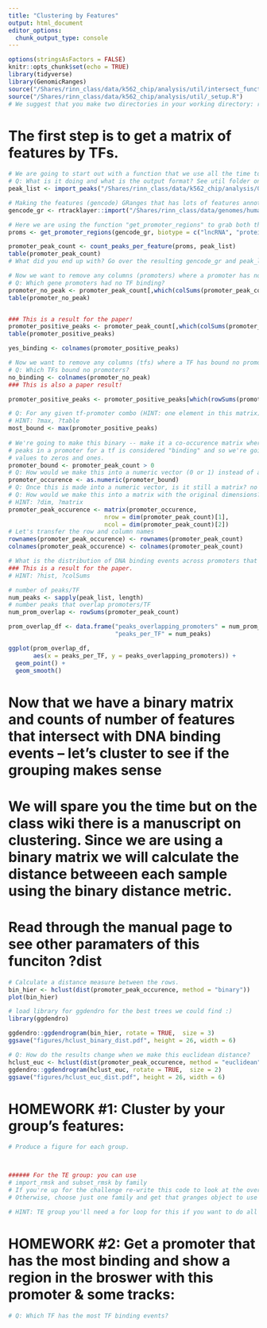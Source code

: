 ```yaml
---
title: "Clustering by Features"
output: html_document
editor_options: 
  chunk_output_type: console
---
```


```r
options(stringsAsFactors = FALSE)
knitr::opts_chunk$set(echo = TRUE)
library(tidyverse)
library(GenomicRanges)
source("/Shares/rinn_class/data/k562_chip/analysis/util/intersect_functions.R")
source("/Shares/rinn_class/data/k562_chip/analysis/util/_setup.R")
# We suggest that you make two directories in your working directory: results and figures
```


# The first step is to get a matrix of features by TFs.

```r
# We are going to start out with a function that we use all the time to import files called "import_peaks"
# Q: What is it doing and what is the output format? See util folder on github
peak_list <- import_peaks("/Shares/rinn_class/data/k562_chip/analysis/00_consensus_peaks/results/")

# Making the features (gencode) GRanges that has lots of features annotated
gencode_gr <- rtracklayer::import("/Shares/rinn_class/data/genomes/human/gencode/v32/gencode.v32.annotation.gtf")

# Here we are using the function "get_promoter_regions" to grab both the lncRNA and mRNA genes
proms <- get_promoter_regions(gencode_gr, biotype = c("lncRNA", "protein_coding"))

promoter_peak_count <- count_peaks_per_feature(proms, peak_list)
table(promoter_peak_count)
# What did you end up with? Go over the resulting gencode_gr and peak_list

```

```r
# Now we want to remove any columns (promoters) where a promoter has no TF binding.
# Q: Which gene promoters had no TF binding?
promoter_no_peak <- promoter_peak_count[,which(colSums(promoter_peak_count) < 1)]
table(promoter_no_peak)


### This is a result for the paper!
promoter_positive_peaks <- promoter_peak_count[,which(colSums(promoter_peak_count) >= 1)]
table(promoter_positive_peaks)

yes_binding <- colnames(promoter_positive_peaks)

# Now we want to remove any columns (tfs) where a TF has bound no promoters
# Q: Which TFs bound no promoters?
no_binding <- colnames(promoter_no_peak)
### This is also a paper result!

promoter_positive_peaks <- promoter_positive_peaks[which(rowSums(promoter_positive_peaks) >= 1),]

# Q: For any given tf-promoter combo (HINT: one element in this matrix), what is the max number of peaks in a promoter?
# HINT: ?max, ?table
most_bound <- max(promoter_positive_peaks)
  
# We're going to make this binary -- make it a co-occurence matrix where any number of
# peaks in a promoter for a tf is considered "binding" and so we're going to change all the
# values to zeros and ones.
promoter_bound <- promoter_peak_count > 0
# Q: How would we make this into a numeric vector (0 or 1) instead of a boolean vector?
promoter_occurence <- as.numeric(promoter_bound)
# Q: Once this is made into a numeric vector, is it still a matrix? no
# Q: How would we make this into a matrix with the original dimensions? 
# HINT: ?dim, ?matrix
promoter_peak_occurence <- matrix(promoter_occurence, 
                           nrow = dim(promoter_peak_count)[1],
                           ncol = dim(promoter_peak_count)[2])
# Let's transfer the row and column names
rownames(promoter_peak_occurence) <- rownames(promoter_peak_count)
colnames(promoter_peak_occurence) <- colnames(promoter_peak_count)
```

```r
# What is the distribution of DNA binding events across promoters that had at least 1 event?
### This is a result for the paper.
# HINT: ?hist, ?colSums

# number of peaks/TF
num_peaks <- sapply(peak_list, length)
# number peaks that overlap promoters/TF
num_prom_overlap <- rowSums(promoter_peak_count)

prom_overlap_df <- data.frame("peaks_overlapping_promoters" = num_prom_overlap,
                              "peaks_per_TF" = num_peaks)

ggplot(prom_overlap_df,
       aes(x = peaks_per_TF, y = peaks_overlapping_promoters)) +
  geom_point() + 
  geom_smooth()
```


# Now that we have a binary matrix and counts of number of features that intersect with DNA binding events -- let's cluster to see if the grouping makes sense
# We will spare you the time but on the class wiki there is a manuscript on clustering. Since we are using a binary matrix we will calculate the distance betweeen each sample using the binary distance metric. 
# Read through the manual page to see other paramaters of this funciton ?dist


```r

# Calculate a distance measure between the rows.
bin_hier <- hclust(dist(promoter_peak_occurence, method = "binary"))
plot(bin_hier)

# load library for ggdendro for the best trees we could find :) 
library(ggdendro)

ggdendro::ggdendrogram(bin_hier, rotate = TRUE,  size = 3)
ggsave("figures/hclust_binary_dist.pdf", height = 26, width = 6)

# Q: How do the results change when we make this euclidean distance?
hclust_euc <- hclust(dist(promoter_peak_occurence, method = "euclidean"))
ggdendro::ggdendrogram(hclust_euc, rotate = TRUE,  size = 2)
ggsave("figures/hclust_euc_dist.pdf", height = 26, width = 6)
```

# HOMEWORK #1: Cluster by your group's features:

```r
# Produce a figure for each group.



###### For the TE group: you can use
# import_rmsk and subset_rmsk by family
# If you're up for the challenge re-write this code to look at the overlaps for all families.
# Otherwise, choose just one family and get that granges object to use for the rest of the script.

# HINT: TE group you'll need a for loop for this if you want to do all the families.

```

# HOMEWORK #2: Get a promoter that has the most binding and show a region in the broswer with this promoter & some tracks:

```r
# Q: Which TF has the most TF binding events?

```











